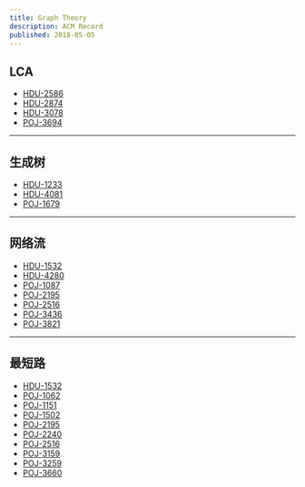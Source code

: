 ```yaml
---
title: Graph Theory
description: ACM Record
published: 2018-05-05
---
```




## LCA

<Columns>

  - [HDU-2586](http://acm.hdu.edu.cn/showproblem.php?pid=2586)
  - [HDU-2874](http://acm.hdu.edu.cn/showproblem.php?pid=2874)
  - [HDU-3078](http://acm.hdu.edu.cn/showproblem.php?pid=3078)
  - [POJ-3694](http://poj.org/problem?id=3694)

</Columns>

---

## 生成树

<Columns>

  - [HDU-1233](http://acm.hdu.edu.cn/showproblem.php?pid=1233)
  - [HDU-4081](http://acm.hdu.edu.cn/showproblem.php?pid=4081)
  - [POJ-1679](http://poj.org/problem?id=1679)

</Columns>


---

## 网络流

<Columns>

  - [HDU-1532](http://acm.hdu.edu.cn/showproblem.php?pid=1532)
  - [HDU-4280](http://acm.hdu.edu.cn/showproblem.php?pid=4280)
  - [POJ-1087](http://poj.org/problem?id=1087)
  - [POJ-2195](http://poj.org/problem?id=2195)
  - [POJ-2516](http://poj.org/problem?id=2516)
  - [POJ-3436](http://poj.org/problem?id=3436)
  - [POJ-3821](http://poj.org/problem?id=3821)

</Columns>

---

## 最短路

<Columns>

  - [HDU-1532](http://acm.hdu.edu.cn/showproblem.php?pid=1532)
  - [POJ-1062](http://poj.org/problem?id=1062)
  - [POJ-1151](http://poj.org/problem?id=1151)
  - [POJ-1502](http://poj.org/problem?id=1502)
  - [POJ-2195](http://poj.org/problem?id=2195)
  - [POJ-2240](http://poj.org/problem?id=2240)
  - [POJ-2516](http://poj.org/problem?id=2516)
  - [POJ-3159](http://poj.org/problem?id=3159)
  - [POJ-3259](http://poj.org/problem?id=3159)
  - [POJ-3660](http://poj.org/problem?id=3660)

</Columns>




